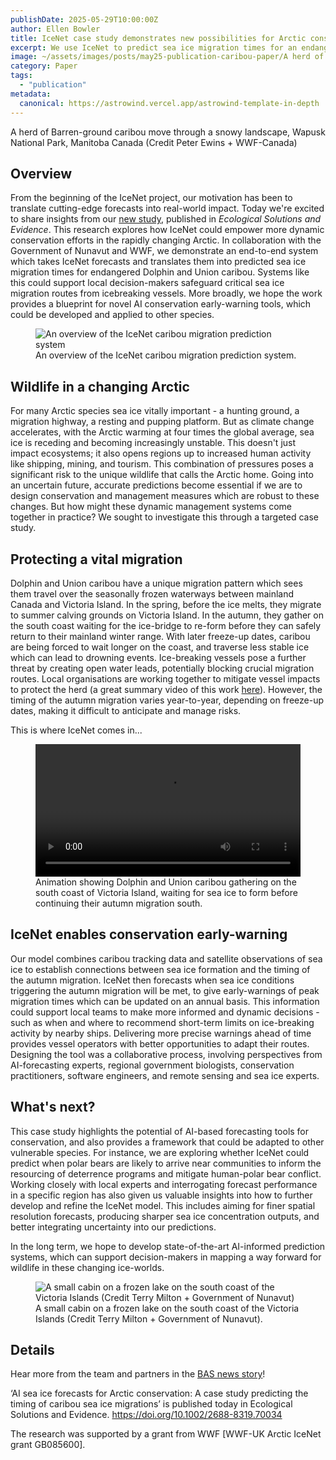 ```yaml
---
publishDate: 2025-05-29T10:00:00Z
author: Ellen Bowler
title: IceNet case study demonstrates new possibilities for Arctic conservation
excerpt: We use IceNet to predict sea ice migration times for an endangered caribou population, opening doors for more adaptive conservation...  
image: ~/assets/images/posts/may25-publication-caribou-paper/A herd of Barren-ground caribou move through a snowy landscape, Wapusk National Park, Manitoba Canada (Credit Peter Ewins + WWF-Canada).jpg
category: Paper
tags:
  - "publication"
metadata:
  canonical: https://astrowind.vercel.app/astrowind-template-in-depth
---
```





<p class="text-center text-sm mt-[-0.5rem] mb-6">
    A herd of Barren-ground caribou move through a snowy landscape, Wapusk National Park, Manitoba Canada (Credit Peter Ewins + WWF-Canada)
</p>

## Overview

From the beginning of the IceNet project, our motivation has been to translate cutting-edge forecasts into real-world impact. Today we're excited to share insights from our [new study](https://doi.org/10.1002/2688-8319.70034), published in *Ecological Solutions and Evidence*. This research explores how IceNet could empower more dynamic conservation efforts in the rapidly changing Arctic. In collaboration with the Government of Nunavut and WWF, we demonstrate an end-to-end system which takes IceNet forecasts and translates them into predicted sea ice migration times for endangered Dolphin and Union caribou. Systems like this could support local decision-makers safeguard critical sea ice migration routes from icebreaking vessels. More broadly, we hope the work provides a blueprint for novel AI conservation early-warning tools, which could be developed and applied to other species.  

<figure>
  <Image src={imgOverview} alt="An overview of the IceNet caribou migration prediction system" />
  <figcaption>An overview of the IceNet caribou migration prediction system.</figcaption>
</figure>


## Wildlife in a changing Arctic
For many Arctic species sea ice vitally important - a hunting ground, a migration highway, a resting and pupping platform. But as climate change accelerates, with the Arctic warming at four times the global average, sea ice is receding and becoming increasingly unstable. This doesn't just impact ecosystems; it also opens regions up to increased human activity like shipping, mining, and tourism. This combination of pressures poses a significant risk to the unique wildlife that calls the Arctic home. Going into an uncertain future, accurate predictions become essential if we are to design conservation and management measures which are robust to these changes. But how might these dynamic management systems come together in practice? We sought to investigate this through a targeted case study. 

## Protecting a vital migration
Dolphin and Union caribou have a unique migration pattern which sees them travel over the seasonally frozen waterways between mainland Canada and Victoria Island. In the spring, before the ice melts, they migrate to summer calving grounds on Victoria Island. In the autumn, they gather on the south coast waiting for the ice-bridge to re-form before they can safely return to their mainland winter range. With later freeze-up dates, caribou are being forced to wait longer on the coast, and traverse less stable ice which can lead to drowning events. Ice-breaking vessels pose a further threat by creating open water leads, potentially blocking crucial migration routes. Local organisations are working together to mitigate vessel impacts to protect the herd (a great summary video of this work [here](https://tc.canada.ca/en/corporate-services/video-gallery/building-partnerships-story-cambridge-bay)). However, the timing of the autumn migration varies year-to-year, depending on freeze-up dates, making it difficult to anticipate and manage risks.

This is where IceNet comes in...

<figure>
    <video width="100%" controls loop autoplay>
        <source src="posts/may25-publication-caribou-paper/GPS collared caribou migrating across sea ice.mp4" type="video/mp4" />
    </video>
    <figcaption>Animation showing Dolphin and Union caribou gathering on the south coast of Victoria Island, waiting for sea ice to form before continuing their autumn migration south.</figcaption>
</figure>


## IceNet enables conservation early-warning  
Our model combines caribou tracking data and satellite observations of sea ice to establish connections between sea ice formation and the timing of the autumn migration. IceNet then forecasts when sea ice conditions triggering the autumn migration will be met, to give early-warnings of peak migration times which can be updated on an annual basis. This information could support local teams to make more informed and dynamic decisions - such as when and where to recommend short-term limits on ice-breaking activity by nearby ships. Delivering more precise warnings ahead of time provides vessel operators with better opportunities to adapt their routes. Designing the tool was a collaborative process, involving perspectives from AI-forecasting experts, regional government biologists, conservation practitioners, software engineers, and remote sensing and sea ice experts.

## What's next?
This case study highlights the potential of AI-based forecasting tools for conservation, and also provides a framework that could be adapted to other vulnerable species. For instance, we are exploring whether IceNet could predict when polar bears are likely to arrive near communities to inform the resourcing of deterrence programs and mitigate human-polar bear conflict. Working closely with local experts and interrogating forecast performance in a specific region has also given us valuable insights into how to further develop and refine the IceNet model. This includes aiming for finer spatial resolution forecasts, producing sharper sea ice concentration outputs, and better integrating uncertainty into our predictions. 

In the long term, we hope to develop state-of-the-art AI-informed prediction systems, which can support decision-makers in mapping a way forward for wildlife in these changing ice-worlds. 

<figure>
  <Image src={imgCabin} alt="A small cabin on a frozen lake on the south coast of the Victoria Islands (Credit Terry Milton + Government of Nunavut)" />
  <figcaption>A small cabin on a frozen lake on the south coast of the Victoria Islands (Credit Terry Milton + Government of Nunavut).</figcaption>
</figure>



## Details
Hear more from the team and partners in the [BAS news story](https://www.bas.ac.uk/media-post/new-ai-tool-aids-caribou-conservation-in-a-changing-arctic/)!

‘AI sea ice forecasts for Arctic conservation: A case study predicting the timing of caribou sea ice migrations’ is published today in Ecological Solutions and Evidence. https://doi.org/10.1002/2688-8319.70034 

 

The research was supported by a grant from WWF [WWF-UK Arctic IceNet grant GB085600].

